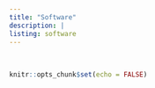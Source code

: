 ```yaml
---
title: "Software"
description: |
listing: software
---
```


 

```r
knitr::opts_chunk$set(echo = FALSE)
```
